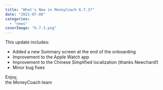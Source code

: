 ```yaml
---
title: "What's New in MoneyCoach 6.7.3?"
date: "2021-07-08"
categories: 
  - "news"
coverImage: "6.7.3.png"
---
```


This update includes:

- Added a new Summary screen at the end of the onboarding
- Improvement to the Apple Watch app
- Improvement to the Chinese Simplified localization (thanks Newchard!)
- Minor bug fixes

Enjoy,  
the MoneyCoach team
